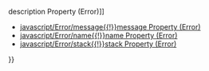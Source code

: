 {{Page_Title}}
{{Flags}}
{{Summary_Section|Gets or sets the stack trace limit, which is equivalent to the number of error frames to display. The default limit is 10.

}}
{{JS_Syntax|Formats={{JS_Syntax_Format
|Format= Error '''.stackTraceLimit''' }}
}}
{{Remarks_Section
|Remarks=You can set the '''stackTraceLimit''' property to any positive value between 0 and Infinity. If the '''stackTraceLimit''' property is set to 0 at the time an error is thrown, no stack trace is shown. If the property is set to a negative value or a non-numeric value, the value is converted to 0. If the stackTraceLimit is set to Infinity , the entire stack is shown. Otherwise, ToUint32 is used to convert the value.
}}
{{Examples_Section
|Not_required=No
|Examples={{Single_Example
|Language=JavaScript
|Description=The following example shows how to set and then get the stack trace limit.

|Code= try
     {
     var err = new Error("my error");
     Error.stackTraceLimit = 7;
     throw err;
     }
 catch(e)
     {
     document.write ("Error stack trace limit: ")
     document.write (Error.stackTraceLimit);
     }
}}}}
{{See_Also_Section
|Manual_links=* [[javascript/Error/description{{!}}description Property (Error)]]
* [[javascript/Error/message{{!}}message Property (Error)]]
* [[javascript/Error/name{{!}}name Property (Error)]]
* [[javascript/Error/stack{{!}}stack Property (Error)]]
}}
{{Topics | JS Basic}}

{{External_Attribution
|Is_CC-BY-SA=No
|Sources=MSDN
|MDN_link=
|MSDN_link=http://msdn.microsoft.com/en-us/library/ie/hh699849(v=vs.94).aspx
|HTML5Rocks_link=
}}
